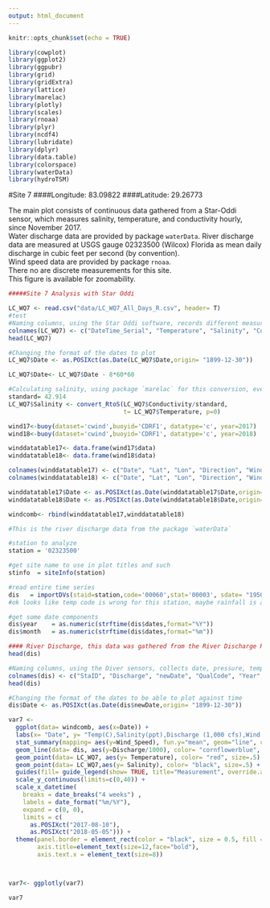 ---
output: html_document
---

```{r setup, include=FALSE}
knitr::opts_chunk$set(echo = TRUE)

library(cowplot)
library(ggplot2)
library(ggpubr)
library(grid)
library(gridExtra)
library(lattice)
library(marelac)
library(plotly)
library(scales)
library(rnoaa)
library(plyr)
library(ncdf4)
library(lubridate)
library(dplyr)
library(data.table)
library(colorspace)
library(waterData)
library(hydroTSM)
```

#Site 7
####Longitude:  83.09822
####Latitude:   29.26773

The main plot consists of continuous data gathered from a Star-Oddi sensor, which measures salinity, temperature, and conductivity hourly, since November 2017.      
Water discharge data are provided by package `waterData`. River discharge data are measured at USGS gauge 02323500 (Wilcox) Florida as mean daily discharge in cubic feet per second (by convention).               
Wind speed data are provided by package `rnoaa`.                  
There no are discrete measurements for this site.    
This figure is available for zoomability.    
       

```{r r_site7, include= FALSE}
#####Site 7 Analysis with Star Oddi

LC_WQ7 <- read.csv("data/LC_WQ7_All_Days_R.csv", header= T)
#test
#Naming columns, using the Star Oddi software, records different measurements than the Star Oddi, date, temperature, salinity, conducitivity, sound/velocity
colnames(LC_WQ7) <- c("DateTime_Serial", "Temperature", "Salinity", "Conductivity", "Sound/Velocity")
head(LC_WQ7)

#Changing the format of the dates to plot
LC_WQ7$Date <- as.POSIXct(as.Date(LC_WQ7$Date,origin= "1899-12-30"))

LC_WQ7$Date<- LC_WQ7$Date - 8*60*60

#Calculating salinity, using package `marelac` for this conversion, even though the Diver sensor salinity, we want to standardize the salinity by calculating it with the temperature and conductivity
standard= 42.914
LC_WQ7$Salinity <- convert_RtoS(LC_WQ7$Conductivity/standard, 
                                t= LC_WQ7$Temperature, p=0)


```

```{r winddata, include= FALSE }
wind17<-buoy(dataset='cwind',buoyid='CDRF1', datatype='c', year=2017)
wind18<-buoy(dataset='cwind',buoyid='CDRF1', datatype='c', year=2018)

winddatatable17<- data.frame(wind17$data)
winddatatable18<- data.frame(wind18$data)

colnames(winddatatable17) <- c("Date", "Lat", "Lon", "Direction", "Wind_Speed")
colnames(winddatatable18) <- c("Date", "Lat", "Lon", "Direction", "Wind_Speed")

winddatatable17$Date <- as.POSIXct(as.Date(winddatatable17$Date,origin= "1899-12-30"))
winddatatable18$Date <- as.POSIXct(as.Date(winddatatable18$Date,origin= "1899-12-30"))

windcomb<- rbind(winddatatable17,winddatatable18) 
```

```{r r_RD, include=FALSE}
#This is the river discharge data from the package `waterData`

#station to analyze
station = '02323500'   

#get site name to use in plot titles and such
stinfo  = siteInfo(station)

#read entire time series
dis   = importDVs(staid=station,code='00060',stat='00003', sdate= "1950-01-01") 
#ok looks like temp code is wrong for this station, maybe rainfall is available?

#get some date components
dis$year    = as.numeric(strftime(dis$dates,format="%Y"))
dis$month   = as.numeric(strftime(dis$dates,format="%m")) 

```

```{r RD_newdate, include= FALSE}
#### River Discharge, this data was gathered from the River Discharge R file, and retrieved that way, the information is in the Rhistory for this analysis
head(dis)

#Naming columns, using the Diver sensors, collects date, pressure, temp, conductivity
colnames(dis) <- c("StaID", "Discharge", "newDate", "QualCode", "Year", "Month")
head(dis)

#Changing the format of the dates to be able to plot against time
dis$Date <- as.POSIXct(as.Date(dis$newDate,origin= "1899-12-30"))

```

```{r r_var7, include= FALSE}

var7 <-
  ggplot(data= windcomb, aes(x=Date)) +
  labs(x= "Date", y= "Temp(C),Salinity(ppt),Discharge (1,000 cfs),Wind Speed (ms/c)") +
  stat_summary(mapping= aes(y=Wind_Speed), fun.y="mean", geom="line", color= "gray34", size=2) +
  geom_line(data= dis, aes(y=Discharge/1000), color= "cornflowerblue", size=2) +
  geom_point(data= LC_WQ7, aes(y= Temperature), color= "red", size=.5) +
  geom_point(data= LC_WQ7,aes(y= Salinity), color= "black", size=.5) +
  guides(fill= guide_legend(show= TRUE, title="Measurement", override.aes= list(colour= c("cornflowerblue", "black", "red"), size=5))) +
  scale_y_continuous(limits=c(0,40)) +
  scale_x_datetime(
    breaks = date_breaks("4 weeks") ,
    labels = date_format("%m/%Y"),
    expand = c(0, 0),
    limits = c(
      as.POSIXct("2017-08-10"),
      as.POSIXct("2018-05-05"))) +
  theme(panel.border = element_rect(color = "black", size = 0.5, fill = NA, linetype="solid"),
        axis.title=element_text(size=12,face="bold"),
        axis.text.x = element_text(size=8))



var7<- ggplotly(var7)

```

```{r finalplot, echo=FALSE, fig.width=8, fig.height=6, warning= FALSE,  message=FALSE}

var7
```

